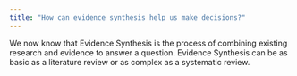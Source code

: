 ```yaml
---
title: "How can evidence synthesis help us make decisions?"
---
```


We now know that Evidence Synthesis is the process of combining existing research and evidence to answer a question. Evidence Synthesis can be as basic as a literature review or as complex as a systematic review. 
